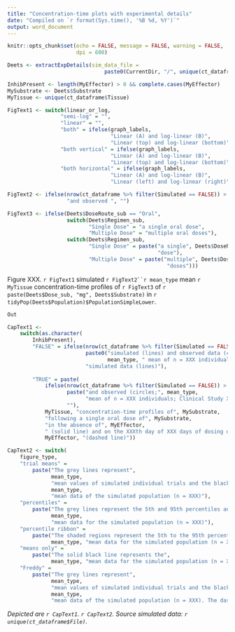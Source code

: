 ```yaml
---
title: "Concentration-time plots with experimental details"
date: "Compiled on `r format(Sys.time(), '%B %d, %Y')`"
output: word_document
---
```


```r

knitr::opts_chunk$set(echo = FALSE, message = FALSE, warning = FALSE, 
                      dpi = 600)

```


```r

Deets <- extractExpDetails(sim_data_file = 
                               paste0(CurrentDir, "/", unique(ct_dataframe$File)))

InhibPresent <- length(MyEffector) > 0 && complete.cases(MyEffector)
MySubstrate <- Deets$Substrate
MyTissue <- unique(ct_dataframe$Tissue)

FigText1 <- switch(linear_or_log, 
                 "semi-log" = "",
                 "linear" = "", 
                 "both" = ifelse(graph_labels, 
                                 "Linear (A) and log-linear (B)",
                                 "Linear (top) and log-linear (bottom)"), 
                 "both vertical" = ifelse(graph_labels, 
                                 "Linear (A) and log-linear (B)",
                                 "Linear (top) and log-linear (bottom)"), 
                 "both horizontal" = ifelse(graph_labels, 
                                 "Linear (A) and log-linear (B)",
                                 "Linear (left) and log-linear (right)"))

FigText2 <- ifelse(nrow(ct_dataframe %>% filter(Simulated == FALSE)) > 0, 
                   "and observed ", "")

FigText3 <- ifelse(Deets$DoseRoute_sub == "Oral", 
                   switch(Deets$Regimen_sub, 
                          "Single Dose" = "a single oral dose", 
                          "Multiple Dose" = "multiple oral doses"), 
                   switch(Deets$Regimen_sub, 
                          "Single Dose" = paste("a single", Deets$DoseRoute_sub,
                                                "dose"),
                          "Multiple Dose" = paste("multiple", Deets$DoseRoute_sub,
                                                   "doses")))


```

Figure XXX. `r FigText1` simulated `r FigText2``r mean_type` mean `r MyTissue` concentration-time profiles of `r FigText3` of `r paste(Deets$Dose_sub, "mg", Deets$Substrate)` in `r tidyPop(Deets$Population)$PopulationSimpleLower`.


```r
Out

```


```r

CapText1 <-
    switch(as.character(
        InhibPresent), 
        "FALSE" = ifelse(nrow(ct_dataframe %>% filter(Simulated == FALSE)) > 0,
                         paste0("simulated (lines) and observed data (circles;", 
                                mean_type, " mean of n = XXX individuals; Clinical Study XXX)"), 
                         "simulated data (lines)"), 
        
        "TRUE" = paste(
            ifelse(nrow(ct_dataframe %>% filter(Simulated == FALSE)) > 0,
                   paste("and observed (circles;", mean_type, 
                         "mean of n = XXX individuals; Clinical Study XXX)"), 
                   ""), 
            MyTissue, "concentration-time profiles of", MySubstrate, 
            "following a single oral dose of", MySubstrate, 
            "in the absence of", MyEffector, 
            " (solid line) and on the XXXth day of XXX days of dosing of", 
            MyEffector, "(dashed line)"))

CapText2 <- switch(
    figure_type, 
    "trial means" = 
        paste("The grey lines represent",
              mean_type, 
              "mean values of simulated individual trials and the black lines portray the",
              mean_type, 
              "mean data of the simulated population (n = XXX)"), 
    "percentiles" = 
        paste("The grey lines represent the 5th and 95th percentiles and the solid black line the",
              mean_type, 
              "mean data for the simulated population (n = XXX)"), 
    "percentile ribbon" = 
        paste("The shaded regions represent the 5th to the 95th percentiles and the solid black line the",
              mean_type, "mean data for the simulated population (n = XXX)"), 
    "means only" = 
        paste("The solid black line represents the", 
              mean_type, "mean data for the simulated population (n = XXX)"), 
    "Freddy" = 
        paste("The grey lines represent", 
              mean_type, 
              "mean values of simulated individual trials and the black lines portray the",
              mean_type, 
              "mean data of the simulated population (n = XXX). The dashed lines represent the 5th and 95th percentiles"))

```

*Depicted are `r CapText1`. `r CapText2`. Source simulated data: `r unique(ct_dataframe$File)`.*


